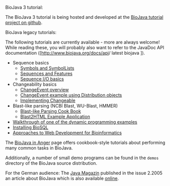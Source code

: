 BioJava 3 tutorial:

The BioJava 3 tutorial is being hosted and developed at the [https://github.com/biojava/biojava3-tutorial BioJava tutorial project on github].



BioJava legacy tutorials:

The following tutorials are currently available - more are always welcome! While reading these, you will probably also want to refer to the JavaDoc API documentation ([http://www.biojava.org/docs/api{{current version legacy}}/ latest biojava {{current version legacy}}]).

* Sequence basics
** [[BioJava:Tutorial:Symbols and SymbolLists|Symbols and SymbolLists]]
** [[BioJava:Tutorial:Sequences and Features|Sequences and Features]] 
** [[BioJava:Tutorial:Sequence IO basics|Sequence I/O basics]] 
* Changeability basics
** [[BioJava:Tutorial:ChangeEvent overview|ChangeEvent overview]] 
** [[BioJava:Tutorial:ChangeEvent example using Distribution objects|ChangeEvent example using Distribution objects]] 
** [[BioJava:Tutorial:Implementing Changeable|Implementing Changeable]]
* Blast-like parsing (NCBI Blast, WU-Blast, HMMER)
** [[BioJava:Tutorial:Blast-like Parsing Cook Book|Blast-like Parsing Cook Book]]
** [[BioJava:Tutorial:Blast2HTML Example Application|Blast2HTML Example Application]]
* [[BioJava:Tutorial:Dynamic programming examples|Walkthrough of one of the dynamic programming examples]] 
* [[BioJava:Tutorial:Installing BioSQL|Installing BioSQL]]
* [http://biojava.org/download/WebDevelopmentBioinformatics.pdf Approaches to Web Development for Bioinformatics]
The [[BioJava:CookBook|BioJava in Anger]] page offers cookbook-style tutorials about performing many common tasks in BioJava. 

Additionally, a number of small demo programs can be found in the <code>demos</code> directory of the BioJava source distribution.

For the German audience: The [http://www.java-magazin.de/ Java Magazin] published in the issue 2.2005 an article about BioJava which is also available [http://www.biojava.org/presentations/JM_2.05_20-23.pdf online].